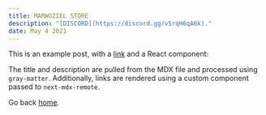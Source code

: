 ```yaml
---
title: MARWOZIEL STORE
description: "[DISCORD](https://discord.gg/v5rqH6qA6k)."
date: May 4 2021
---
```


This is an example post, with a [link](https://nextjs.org) and a React component:

The title and description are pulled from the MDX file and processed using `gray-matter`. Additionally, links are rendered using a custom component passed to `next-mdx-remote`.

Go back [home](/).
